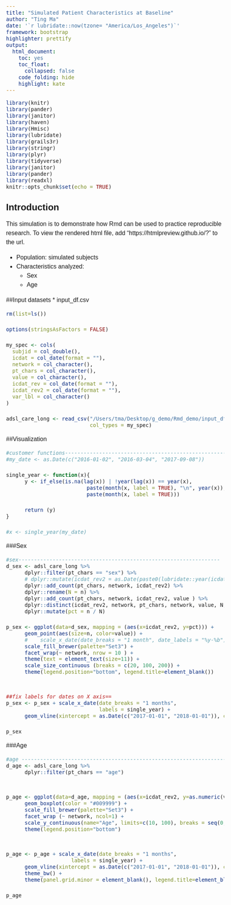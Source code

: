 ```yaml
---
title: "Simulated Patient Characteristics at Baseline"
author: "Ting Ma"
date: '`r lubridate::now(tzone= "America/Los_Angeles")`'
framework: bootstrap
highlighter: prettify
output:
  html_document:
    toc: yes
    toc_float: 
      collapsed: false
    code_folding: hide
    highlight: kate
---
```


<style>
body{
  font-family: 'Oxygen', sans-serif;
  font-size: 16px;
  line-height: 24px;
}

h1,h2,h3,h4 {
  font-family: 'Raleway', sans-serif;
}

.container { width: 1000px; }
h3 {
  background-color: #D4DAEC;
  text-indent: 100px; 
}
h4 {
  text-indent: 100px;
}

g-table-intro h4 {
  text-indent: 0px;
}
</style>



```r
library(knitr)
library(pander)
library(janitor)
library(haven)
library(Hmisc)
library(lubridate)
library(grails3r)
library(stringr)
library(plyr)
library(tidyverse)
library(janitor)
library(pander)
library(readxl)
knitr::opts_chunk$set(echo = TRUE)

```

## Introduction   
This simulation is to demonstrate how Rmd can be used to practice reproducible research.
To view the rendered html file, add "https://htmlpreview.github.io/?" to the url.

* Population: simulated subjects    
* Characteristics analyzed:           
    + Sex   
    + Age    

##Input datasets
* input_df.csv


```r

rm(list=ls())

options(stringsAsFactors = FALSE)

my_spec <- cols(
  subjid = col_double(),
  icdat = col_date(format = ""),
  network = col_character(),
  pt_chars = col_character(),
  value = col_character(),
  icdat_rev = col_date(format = ""),
  icdat_rev2 = col_date(format = ""),
  var_lbl = col_character()
)

adsl_care_long <- read_csv("/Users/tma/Desktop/g_demo/Rmd_demo/input_df.csv",
                           col_types = my_spec)

```

##Visualization
```r
#customer functions------------------------------------------------------
#my_date <- as.Date(c("2016-01-02", "2016-03-04", "2017-09-08"))

single_year <- function(x){
      y <- if_else(is.na(lag(x)) | !year(lag(x)) == year(x),
                          paste(month(x, label = TRUE), "\n", year(x)),
                          paste(month(x, label = TRUE)))

      return (y)
}

#x <- single_year(my_date)
```

###Sex
```r
#sex-----------------------------------------------------------------
d_sex <- adsl_care_long %>%
      dplyr::filter(pt_chars == "sex") %>%
      # dplyr::mutate(icdat_rev2 = as.Date(paste0(lubridate::year(icdat), "-", lubridate::month(icdat), "-", "1"))) %>%
      dplyr::add_count(pt_chars, network, icdat_rev2) %>%
      dplyr::rename(N = n) %>% 
      dplyr::add_count(pt_chars, network, icdat_rev2, value ) %>%
      dplyr::distinct(icdat_rev2, network, pt_chars, network, value, N, n ) %>%
      dplyr::mutate(pct = n / N)

p_sex <- ggplot(data=d_sex, mapping = (aes(x=icdat_rev2, y=pct))) +
      geom_point(aes(size=n, color=value)) +
      #    scale_x_date(date_breaks = "1 month", date_labels = "%y-%b") +
      scale_fill_brewer(palette="Set3") +
      facet_wrap(~ network, nrow = 10 ) +
      theme(text = element_text(size=11)) +
      scale_size_continuous (breaks = c(20, 100, 200)) +
      theme(legend.position="bottom", legend.title=element_blank())


##fix labels for dates on X axis==
p_sex <- p_sex + scale_x_date(date_breaks = "1 months",
                              labels = single_year) +
      geom_vline(xintercept = as.Date(c("2017-01-01", "2018-01-01")), colour="grey60")

p_sex

```

###Age
```r
#age ------------------------------------------------------------------------
d_age <- adsl_care_long %>%
      dplyr::filter(pt_chars == "age")


p_age <- ggplot(data=d_age, mapping = (aes(x=icdat_rev2, y=as.numeric(value), group = icdat_rev2)), na.rm=TRUE) +
      geom_boxplot(color = "#009999") +
      scale_fill_brewer(palette="Set3") +
      facet_wrap (~ network, ncol=1) +
      scale_y_continuous(name="Age", limits=c(10, 100), breaks = seq(0, 100, 10), minor_breaks = NULL) +
      theme(legend.position="bottom")


p_age <- p_age + scale_x_date(date_breaks = "1 months",
                     labels = single_year) +
      geom_vline(xintercept = as.Date(c("2017-01-01", "2018-01-01")), colour="grey60") +
      theme_bw() +
      theme(panel.grid.minor = element_blank(), legend.title=element_blank())

p_age

```


